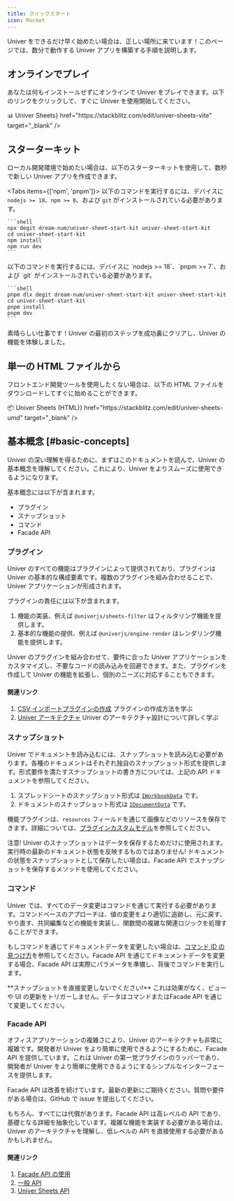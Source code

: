 ```yaml
---
title: クイックスタート
icon: Rocket
---
```


Univer をできるだけ早く始めたい場合は、正しい場所に来ています！このページでは、数分で動作する Univer アプリを構築する手順を説明します。

## オンラインでプレイ

あなたは何もインストールせずにオンラインで Univer をプレイできます。以下のリンクをクリックして、すぐに Univer を使用開始してください。

<Cards>
  <Card
    title={<span>📊 Univer Sheets</span>}
    href="https://stackblitz.com/edit/univer-sheets-vite"
    target="_blank"
  />
</Cards>

## スターターキット

ローカル開発環境で始めたい場合は、以下のスターターキットを使用して、数秒で新しい Univer アプリを作成できます。

<Tabs items={['npm', 'pnpm']}>
  <Tab>
    以下のコマンドを実行するには、デバイスに `nodejs >= 18`、`npm >= 8`、および `git` がインストールされている必要があります。

    ```shell
    npx degit dream-num/univer-sheet-start-kit univer-sheet-start-kit
    cd univer-sheet-start-kit
    npm install
    npm run dev
    ```
  </Tab>
  <Tab>
    以下のコマンドを実行するには、デバイスに `nodejs >= 18`、`pnpm >= 7`、および `git` がインストールされている必要があります。

    ```shell
    pnpm dlx degit dream-num/univer-sheet-start-kit univer-sheet-start-kit
    cd univer-sheet-start-kit
    pnpm install
    pnpm dev
    ```
  </Tab>
</Tabs>

素晴らしい仕事です！Univer の最初のステップを成功裏にクリアし、Univer の機能を体験しました。

## 単一の HTML ファイルから

フロントエンド開発ツールを使用したくない場合は、以下の HTML ファイルをダウンロードしてすぐに始めることができます。

<Cards>
  <Card
    title={<span>📦 Univer Sheets (HTML)</span>}
    href="https://stackblitz.com/edit/univer-sheets-umd"
    target="_blank"
  />
</Cards>

## 基本概念 [#basic-concepts]

Univer の深い理解を得るために、まずはこのドキュメントを読んで、Univer の基本概念を理解してください。これにより、Univer をよりスムーズに使用できるようになります。

基本概念には以下が含まれます。

- プラグイン
- スナップショット
- コマンド
- Facade API

### プラグイン

Univer のすべての機能はプラグインによって提供されており、プラグインは Univer の基本的な構成要素です。複数のプラグインを組み合わせることで、Univer アプリケーションが形成されます。

プラグインの責任には以下が含まれます。

1. 機能の実装、例えば `@univerjs/sheets-filter` はフィルタリング機能を提供します。
2. 基本的な機能の提供、例えば `@univerjs/engine-render` はレンダリング機能を提供します。

Univer のプラグインを組み合わせて、要件に合った Univer アプリケーションをカスタマイズし、不要なコードの読み込みを回避できます。また、プラグインを作成して Univer の機能を拡張し、個別のニーズに対応することもできます。

#### 関連リンク

1. [CSV インポートプラグインの作成](/guides/recipes/practices/csv-import-plugin) プラグインの作成方法を学ぶ
2. [Univer アーキテクチャ](/guides/recipes/architecture/univer) Univer のアーキテクチャ設計について詳しく学ぶ

### スナップショット

Univer でドキュメントを読み込むには、スナップショットを読み込む必要があります。各種のドキュメントはそれぞれ独自のスナップショット形式を提供します。形式要件を満たすスナップショットの書き方については、上記の API ドキュメントを参照してください。

1. スプレッドシートのスナップショット形式は [`IWorkbookData`](/guides/sheets/model/workbook-data#iworkbookdata) です。
2. ドキュメントのスナップショット形式は [`IDocumentData`](https://reference.univer.ai/en-US/interfaces/IDocumentData) です。

機能プラグインは、`resources` フィールドを通じて画像などのリソースを保存できます。詳細については、[プラグインカスタムモデル](/guides/recipes/tutorials/custom-model)を参照してください。

<Callout type="warning" title="注意事項">
  注意! Univer のスナップショットはデータを保存するためだけに使用されます。実行時の最新のドキュメント状態を反映するものではありません! ドキュメントの状態をスナップショットとして保存したい場合は、Facade API でスナップショットを保存するメソッドを使用してください。
</Callout>

### コマンド

Univer では、すべてのデータ変更はコマンドを通じて実行する必要があります。コマンドベースのアプローチは、値の変更をより適切に追跡し、元に戻す、やり直す、共同編集などの機能を実装し、関数間の複雑な関連ロジックを処理することができます。

もしコマンドを通じてドキュメントデータを変更したい場合は、[コマンド ID の見つけ方](/guides/recipes/practices/find-the-command-id)を参照してください。Facade API を通じてドキュメントデータを変更する場合、Facade API は実際にパラメータを準備し、背後でコマンドを実行します。

<Callout type="warning" title="注意事項">
  **スナップショットを直接変更しないでください!** これは効果がなく、ビューや UI の更新をトリガーしません。データはコマンドまたはFacade API を通じて変更してください。
</Callout>

### Facade API

オフィスアプリケーションの複雑さにより、Univer のアーキテクチャも非常に複雑です。開発者が Univer をより簡単に使用できるようにするために、Facade API を提供しています。これは Univer の第一党プラグインのラッパーであり、開発者が Univer をより簡単に使用できるようにするシンプルなインターフェースを提供します。

Facade API は改善を続けています。最新の更新にご期待ください。質問や要件がある場合は、GitHub で issue を提出してください。

もちろん、すべてには代償があります。Facade API は高レベルの API であり、基礎となる詳細を抽象化しています。複雑な機能を実装する必要がある場合は、Univer のアーキテクチャを理解し、低レベルの API を直接使用する必要があるかもしれません。

#### 関連リンク

1. [Facade API の使用](/guides/sheets/getting-started/facade)
2. [一般 API](/guides/sheets/features/core/general-api)
3. [Univer Sheets API](/guides/sheets/features/core/sheets-api)
